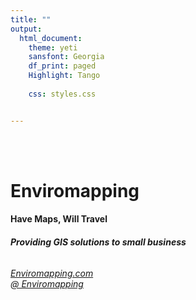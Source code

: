 ```yaml
---
title: ""
output:
  html_document:
    theme: yeti
    sansfont: Georgia
    df_print: paged
    Highlight: Tango
    
    css: styles.css


---
```


<br>
<br>

<h1>**Enviromapping**</h1>
<h4>**Have Maps, Will Travel**</h4>
<h6>***Providing GIS solutions to small business***</h6>



*[Enviromapping.com](https://www.Enviromapping.com/?target=_blank)    
[@ Enviromapping](https://:www.instagram.com/enviromapping/?target=_blank)*

<br>